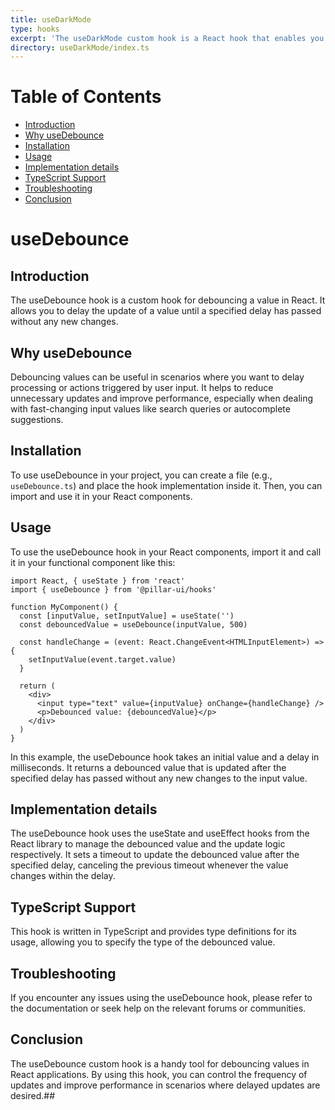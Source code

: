 ```yaml
---
title: useDarkMode
type: hooks
excerpt: 'The useDarkMode custom hook is a React hook that enables you to easily toggle between dark and light mode in your application. This hook provides a simple and powerful way to add dark mode support to your React application, which can be particularly useful for users who prefer a darker interface or who use your application in low-light environments.'
directory: useDarkMode/index.ts
---
```


# Table of Contents

- [Introduction](#introduction)
- [Why useDebounce](#why-usedebounce)
- [Installation](#installation)
- [Usage](#usage)
- [Implementation details](#implementation-details)
- [TypeScript Support](#typescript-support)
- [Troubleshooting](#troubleshooting)
- [Conclusion](#conclusion)

# useDebounce

## Introduction

The useDebounce hook is a custom hook for debouncing a value in React. It allows you to delay the update of a value until a specified delay has passed without any new changes.

## Why useDebounce

Debouncing values can be useful in scenarios where you want to delay processing or actions triggered by user input. It helps to reduce unnecessary updates and improve performance, especially when dealing with fast-changing input values like search queries or autocomplete suggestions.

## Installation

To use useDebounce in your project, you can create a file (e.g., `useDebounce.ts`) and place the hook implementation inside it. Then, you can import and use it in your React components.

## Usage

To use the useDebounce hook in your React components, import it and call it in your functional component like this:

```tsx title='app.ts' showLineNumbers
import React, { useState } from 'react'
import { useDebounce } from '@pillar-ui/hooks'

function MyComponent() {
  const [inputValue, setInputValue] = useState('')
  const debouncedValue = useDebounce(inputValue, 500)

  const handleChange = (event: React.ChangeEvent<HTMLInputElement>) => {
    setInputValue(event.target.value)
  }

  return (
    <div>
      <input type="text" value={inputValue} onChange={handleChange} />
      <p>Debounced value: {debouncedValue}</p>
    </div>
  )
}
```

In this example, the useDebounce hook takes an initial value and a delay in milliseconds. It returns a debounced value that is updated after the specified delay has passed without any new changes to the input value.

## Implementation details

The useDebounce hook uses the useState and useEffect hooks from the React library to manage the debounced value and the update logic respectively. It sets a timeout to update the debounced value after the specified delay, canceling the previous timeout whenever the value changes within the delay.

## TypeScript Support

This hook is written in TypeScript and provides type definitions for its usage, allowing you to specify the type of the debounced value.

## Troubleshooting

If you encounter any issues using the useDebounce hook, please refer to the documentation or seek help on the relevant forums or communities.

## Conclusion

The useDebounce custom hook is a handy tool for debouncing values in React applications. By using this hook, you can control the frequency of updates and improve performance in scenarios where delayed updates are desired.##
